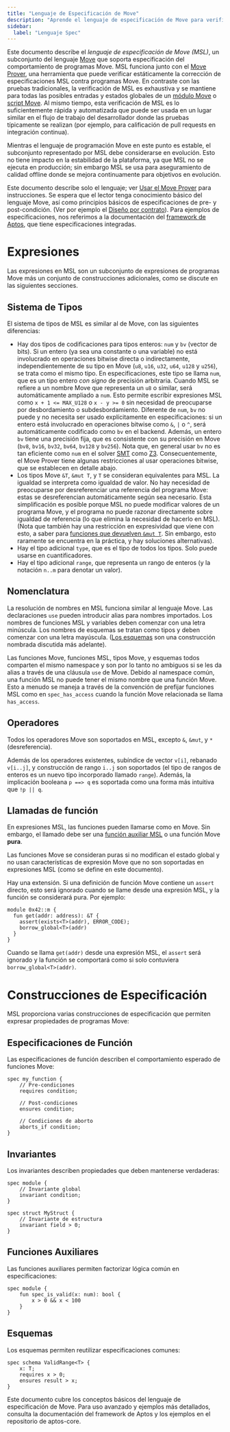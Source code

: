 ```yaml
---
title: "Lenguaje de Especificación de Move"
description: "Aprende el lenguaje de especificación de Move para verificación formal, invariantes y propiedades de contratos."
sidebar:
  label: "Lenguaje Spec"
---
```


Este documento describe el _lenguaje de especificación de Move (MSL)_, un subconjunto del
lenguaje [Move](/es/build/smart-contracts) que soporta especificación del
comportamiento de programas Move. MSL funciona junto con el [Move Prover](/es/build/smart-contracts/prover),
una herramienta que puede verificar estáticamente la corrección de especificaciones MSL contra
programas Move. En contraste con las pruebas tradicionales, la verificación de MSL es
exhaustiva y se mantiene para todas las posibles entradas y estados globales de un
[módulo Move](/es/network/glossary#move-module) o
[script Move](/es/network/glossary#move-script). Al
mismo tiempo, esta verificación de MSL es lo suficientemente rápida y automatizada que puede ser
usada en un lugar similar en el flujo de trabajo del desarrollador donde las pruebas típicamente se
realizan (por ejemplo, para calificación de pull requests en integración
continua).

Mientras el lenguaje de programación Move en este punto es estable, el subconjunto
representado por MSL debe considerarse en evolución. Esto no tiene impacto en la estabilidad de la plataforma,
ya que MSL no se ejecuta en producción; sin embargo MSL se usa para aseguramiento de calidad offline
donde se mejora continuamente para objetivos en evolución.

Este documento describe solo el lenguaje; ver [Usar el Move Prover](/es/build/smart-contracts/prover/prover-guide)
para instrucciones. Se espera que el lector tenga conocimiento básico del lenguaje Move,
así como principios básicos de especificaciones de pre- y post-condición.
(Ver por ejemplo el [Diseño por contrato](https://en.wikipedia.org/wiki/Design_by_contract)).
Para ejemplos de especificaciones, nos referimos a la documentación del [framework de Aptos](https://github.com/aptos-labs/aptos-core/blob/main/aptos-move/framework/aptos-framework/doc/overview.md),
que tiene especificaciones integradas.

# Expresiones

Las expresiones en MSL son un subconjunto de expresiones de programas Move más un conjunto de
construcciones adicionales, como se discute en las siguientes secciones.

## Sistema de Tipos

El sistema de tipos de MSL es similar al de Move, con las siguientes diferencias:

- Hay dos tipos de codificaciones para tipos enteros: `num` y `bv` (vector de bits).
  Si un entero (ya sea una constante o una variable) no está involucrado en operaciones bitwise directa o indirectamente,
  independientemente de su tipo en Move (`u8`, `u16`, `u32`, `u64`, `u128` y `u256`), se trata como el mismo tipo. En
  especificaciones, este tipo se llama `num`, que es un tipo entero _con signo_ de precisión arbitraria.
  Cuando MSL se refiere a un nombre Move que representa un `u8` o similar, será automáticamente ampliado
  a `num`. Esto permite escribir expresiones MSL como `x + 1 <= MAX_U128` o `x - y >= 0` sin
  necesidad de preocuparse por desbordamiento o subdesbordamiento.
  Diferente de `num`, `bv` no puede y no necesita ser usado explícitamente en especificaciones: si un entero está involucrado en operaciones bitwise como `&`, `|` o `^`, será automáticamente codificado como `bv` en el backend.
  Además, un entero `bv` tiene una precisión fija, que es consistente con su precisión en Move (`bv8`, `bv16`, `bv32`, `bv64`, `bv128` y `bv256`).
  Nota que, en general usar `bv` no es tan eficiente como `num` en el solver [SMT](https://en.wikipedia.org/wiki/Satisfiability_modulo_theories) como [Z3](https://github.com/Z3Prover/z3). Consecuentemente,
  el Move Prover tiene algunas restricciones al usar operaciones bitwise, que se establecen en detalle abajo.
- Los tipos Move `&T`, `&mut T`, y `T` se consideran equivalentes para MSL. La igualdad se interpreta
  como igualdad de valor. No hay necesidad de preocuparse por desreferenciar una referencia del programa Move:
  estas se desreferencian automáticamente según sea necesario. Esta simplificación es posible porque
  MSL no puede modificar valores de un programa Move, y el programa no puede razonar directamente sobre
  igualdad de referencia (lo que elimina la necesidad de hacerlo en MSL). (Nota que también hay una
  restricción en expresividad que viene con esto, a saber
  para [funciones que devuelven `&mut T`](#expressiveness). Sin embargo, esto raramente se encuentra en la práctica,
  y hay soluciones alternativas).
- Hay el tipo adicional `type`, que es el tipo de todos los tipos. Solo puede usarse en
  cuantificadores.
- Hay el tipo adicional `range`, que representa un rango de enteros (y la notación `n..m` para
  denotar un valor).

## Nomenclatura

La resolución de nombres en MSL funciona similar al lenguaje Move. Las declaraciones `use` pueden introducir alias para
nombres importados. Los nombres de funciones MSL y variables deben comenzar con una letra minúscula. Los nombres de esquemas
se tratan como tipos y deben comenzar con una letra mayúscula. ([Los esquemas](#schemas) son una construcción nombrada
discutida más adelante).

Las funciones Move, funciones MSL, tipos Move, y esquemas todos comparten el mismo namespace y son
por lo tanto no ambiguos si se les da alias a través de una cláusula `use` de Move. Debido al namespace común, una función MSL
no puede tener el mismo nombre que una función Move. Esto a menudo se maneja a través de la convención de
prefijar funciones MSL como en `spec_has_access` cuando la función Move relacionada se llama `has_access`.

## Operadores

Todos los operadores Move son soportados en MSL, excepto `&`, `&mut`, y `*` (desreferencia).

Además de los operadores existentes, subíndice de vector `v[i]`, rebanado `v[i..j]`, y construcción de rango
`i..j` son soportados (el tipo de rangos de enteros es un nuevo tipo incorporado llamado `range`). Además, la implicación booleana `p ==> q` es soportada como una forma más intuitiva que `!p || q`.

## Llamadas de función

En expresiones MSL, las funciones pueden llamarse como en Move. Sin embargo, el llamado debe ser
una [función auxiliar MSL](#helper-functions) o una función Move **pura**.

Las funciones Move se consideran puras si no modifican el estado global y no usan características de expresión Move
que no son soportadas en expresiones MSL (como se define en este documento).

Hay una extensión. Si una definición de función Move contiene un `assert` directo, esto será
ignorado cuando se llame desde una expresión MSL, y la función se considerará pura. Por
ejemplo:

```move
module 0x42::m {
  fun get(addr: address): &T {
    assert(exists<T>(addr), ERROR_CODE);
    borrow_global<T>(addr)
  }
}
```

Cuando se llama `get(addr)` desde una expresión MSL, el `assert` será ignorado y la función se comportará como si solo contuviera `borrow_global<T>(addr)`.

# Construcciones de Especificación

MSL proporciona varias construcciones de especificación que permiten expresar propiedades de programas Move:

## Especificaciones de Función

Las especificaciones de función describen el comportamiento esperado de funciones Move:

```move
spec my_function {
    // Pre-condiciones
    requires condition;
    
    // Post-condiciones  
    ensures condition;
    
    // Condiciones de aborto
    aborts_if condition;
}
```

## Invariantes

Los invariantes describen propiedades que deben mantenerse verdaderas:

```move
spec module {
    // Invariante global
    invariant condition;
}

spec struct MyStruct {
    // Invariante de estructura
    invariant field > 0;
}
```

## Funciones Auxiliares

Las funciones auxiliares permiten factorizar lógica común en especificaciones:

```move
spec module {
    fun spec_is_valid(x: num): bool {
        x > 0 && x < 100
    }
}
```

## Esquemas

Los esquemas permiten reutilizar especificaciones comunes:

```move
spec schema ValidRange<T> {
    x: T;
    requires x > 0;
    ensures result > x;
}
```

Este documento cubre los conceptos básicos del lenguaje de especificación de Move. Para uso avanzado y ejemplos más detallados, consulta la documentación del framework de Aptos y los ejemplos en el repositorio de aptos-core.

